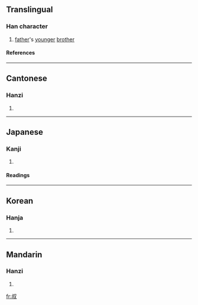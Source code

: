 ==Translingual==
===Han character===
{{Han char|rn=29|rad=又|as=06|sn=8|four=2794<sub>0</sub>|canj=卜火水 (YFE)}}
# [[father]]'s [[younger]] [[brother]]
====References====
{{Han ref|kx=0165.420|dkj=03154|dj=0376.240|hdz=10396.010|uh=53D4|ud=21460|bh=A8FB|bd=43259}}
----
==Cantonese==
===Hanzi===
{{yue-hanzi|jyut=|y=suk1}}
# {{defn|Cantonese}}
----
==Japanese==
===Kanji===
{{ja-kanji|grade=|rs=又06}}
# {{defn|Japanese}} 
====Readings====
{{ja-readings|on=[[しゅく]] (shuku)|kun=[[おじ]] (oji)}}
----
==Korean==
===Hanja===
{{ko-hanja|hangeul=숙|rv=suk|mr=suk}}
# {{defn|Korean}}
----
==Mandarin==
===Hanzi===
{{cmn-hanzi|pin=[[jià]] (jia4), [[shū]] (shu1), [[xiá]] (xia2)|wg=chia<sup>4</sup>, shu<sup>1</sup>, hsia<sup>2</sup>}}
# {{defn|Mandarin}}

[[fr:叔]]